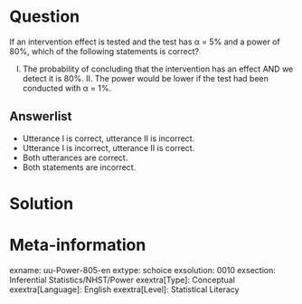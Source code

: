 Question
========
  
If an intervention effect is tested and the test has α = 5% and a power of 80%, which of the following statements is correct?

I.   The probability of concluding that the intervention has an effect AND we detect it is 80%. II.  The power would be lower if the test had been conducted with α = 1%.

  
Answerlist
----------
* Utterance I is correct, utterance II is incorrect.
* Utterance I is incorrect, utterance II is correct.
* Both utterances are correct.
* Both statements are incorrect. 


Solution
========

Meta-information
================
exname: uu-Power-805-en
extype: schoice
exsolution: 0010
exsection: Inferential Statistics/NHST/Power
exextra[Type]: Conceptual
exextra[Language]: English
exextra[Level]: Statistical Literacy
